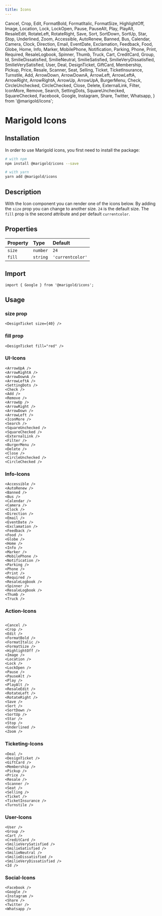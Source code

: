 ```yaml
---
title: Icons
---
```


  Cancel,
  Crop,
  Edit,
  FormatBold,
  FormatItalic,
  FormatSize,
  HighlightOff,
  Image,
  Location,
  Lock,
  LockOpen,
  Pause,
  PauseAlt,
  Play,
  PlayAlt,
  ResaleEdit,
  RotateLeft,
  RotateRight,
  Save,
  Sort,
  SortDown,
  SortUp,
  Star,
  Stop,
  Underlined,
  Zoom,
  Accessible,
  AutoRenew,
  Banned,
  Bus,
  Calendar,
  Camera,
  Clock,
  Direction,
  Email,
  EventDate,
  Exclamation,
  Feedback,
  Food,
  Globe,
  Home,
  Info,
  Marker,
  MobilePhone,
  Notification,
  Parking,
  Phone,
  Print,
  Required,
  ResaleLogbook,
  Spinner,
  Thumb,
  Truck,
  Cart,
  CreditCard,
  Group,
  Id,
  SmilieDissatisfied,
  SmilieNeutral,
  SmilieSatisfied,
  SmilieVeryDissatisfied,
  SmilieVerySatisfied,
  User,
  Deal,
  DesignTicket,
  GiftCard,
  Membership,
  Pickup,
  Price,
  Resale,
  Scanner,
  Seat,
  Selling,
  Ticket,
  TicketInsurance,
  Turnstile,
  Add,
  ArrowDown,
  ArrowDownA,
  ArrowLeft,
  ArrowLeftA,
  ArrowRight,
  ArrowRightA,
  ArrowUp,
  ArrowUpA,
  BurgerMenu,
  Check,
  CircleUnchecked,
  CircleChecked,
  Close,
  Delete,
  ExternalLink,
  Filter,
  IconMore,
  Remove,
  Search,
  SettingDots,
  SquareUnchecked,
  SquareChecked,
  Facebook,
  Google,
  Instagram,
  Share,
  Twitter,
  Whatsapp,
} from '@marigold/icons';

# Marigold Icons

## Installation

In order to use Marigold icons, you first need to install the package:

```bash code
# with npm
npm install @marigold/icons --save

# with yarn
yarn add @marigold/icons
```

## Description

With the Icon component you can render one of the icons below.
By adding the `size` prop you can change to another size. `24` is the default size.
The `fill` prop is the second attribute and per default `currentcolor`.

## Properties

| Property | Type     | Default          |
| :------- | :------- | :--------------- |
| `size`   | `number` | `24`             |
| `fill`   | `string` | `'currentcolor'` |

## Import

```tsx code
import { Google } from '@marigold/icons';
```

## Usage

### size prop

```tsx
<DesignTicket size={40} />
```

### fill prop

```tsx
<DesignTicket fill="red" />
```

### UI-Icons

<ArrowUpA />
<ArrowRightA />
<ArrowDownA />
<ArrowLeftA />
<SettingDots />
<Check />
<Add />
<Remove />
<ArrowUp />
<ArrowRight />
<ArrowDown />
<ArrowLeft />
<IconMore />
<Search />
<SquareUnchecked />
<SquareChecked />
<ExternalLink />
<Filter />
<BurgerMenu />
<Delete />
<Close />
<CircleUnchecked />
<CircleChecked />

```tsx code
<ArrowUpA />
<ArrowRightA />
<ArrowDownA />
<ArrowLeftA />
<SettingDots />
<Check />
<Add />
<Remove />
<ArrowUp />
<ArrowRight />
<ArrowDown />
<ArrowLeft />
<IconMore />
<Search />
<SquareUnchecked />
<SquareChecked />
<ExternalLink />
<Filter />
<BurgerMenu />
<Delete />
<Close />
<CircleUnchecked />
<CircleChecked />
```

### Info-Icons

<Accessible />
<AutoRenew />
<Banned />
<Bus />
<Calendar />
<Camera />
<Clock />
<Direction />
<Email />
<EventDate />
<Exclamation />
<Feedback />
<Food />
<Globe />
<Home />
<Info />
<Marker />
<MobilePhone />
<Notification />
<Parking />
<Phone />
<Print />
<Required />
<ResaleLogbook />
<Spinner />
<ResaleLogbook />
<Thumb />
<Truck />

```tsx code
<Accessible />
<AutoRenew />
<Banned />
<Bus />
<Calendar />
<Camera />
<Clock />
<Direction />
<Email />
<EventDate />
<Exclamation />
<Feedback />
<Food />
<Globe />
<Home />
<Info />
<Marker />
<MobilePhone />
<Notification />
<Parking />
<Phone />
<Print />
<Required />
<ResaleLogbook />
<Spinner />
<ResaleLogbook />
<Thumb />
<Truck />
```

### Action-Icons

<Cancel />
<Crop />
<Edit />
<FormatBold />
<FormatItalic />
<FormatSize />
<HighlightOff />
<Image />
<Location />
<Lock />
<LockOpen />
<Pause />
<PauseAlt />
<Play />
<PlayAlt />
<ResaleEdit />
<RotateLeft />
<RotateRight />
<Save />
<Sort />
<SortDown />
<SortUp />
<Star />
<Stop />
<Underlined />
<Zoom />

```tsx code
<Cancel />
<Crop />
<Edit />
<FormatBold />
<FormatItalic />
<FormatSize />
<HighlightOff />
<Image />
<Location />
<Lock />
<LockOpen />
<Pause />
<PauseAlt />
<Play />
<PlayAlt />
<ResaleEdit />
<RotateLeft />
<RotateRight />
<Save />
<Sort />
<SortDown />
<SortUp />
<Star />
<Stop />
<Underlined />
<Zoom />
```

### Ticketing-Icons

<Deal />
<DesignTicket />
<GiftCard />
<Membership />
<Pickup />
<Price />
<Resale />
<Scanner />
<Seat />
<Selling />
<Ticket />
<TicketInsurance />
<Turnstile />

```tsx code
<Deal />
<DesignTicket />
<GiftCard />
<Membership />
<Pickup />
<Price />
<Resale />
<Scanner />
<Seat />
<Selling />
<Ticket />
<TicketInsurance />
<Turnstile />
```

### User-Icons

<User />
<Group />
<Cart />
<CreditCard />
<SmilieVerySatisfied />
<SmilieSatisfied />
<SmilieNeutral />
<SmilieDissatisfied />
<SmilieVeryDissatisfied />
<Id />

```tsx code
<User />
<Group />
<Cart />
<CreditCard />
<SmilieVerySatisfied />
<SmilieSatisfied />
<SmilieNeutral />
<SmilieDissatisfied />
<SmilieVeryDissatisfied />
<Id />
```

### Social-Icons

<Facebook />
<Google />
<Instagram />
<Share />
<Twitter />
<Whatsapp />

```tsx code
<Facebook />
<Google />
<Instagram />
<Share />
<Twitter />
<Whatsapp />
```
